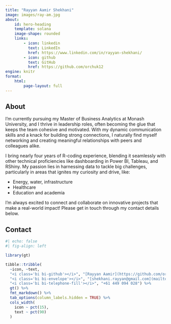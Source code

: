 ```yaml
---
title: "Rayyan Aamir Shekhani"
image: images/ray-am.jpg
about:
    id: hero-heading
    template: solana
    image-shape: rounded
    links:
        - icon: linkedin
          text: LinkedIn
          href: https://www.linkedin.com/in/rayyan-shekhani/
        - icon: github
          text: GitHub
          href: https://github.com/orchuk12
engine: knitr
format:
    html:
        page-layout: full
---
```



## About

<div id="about-me">
I’m currently pursuing my Master of Business Analytics at Monash University, and I thrive in leadership roles, often becoming the glue that keeps the team cohesive and motivated. With my dynamic communication skills and a knack for building strong connections, I naturally find myself networking and creating meaningful relationships with peers and colleagues alike.

I bring nearly four years of R-coding experience, blending it seamlessly with other technical proficiencies like dashboarding in Power BI, Tableau, and RShiny. My passion lies in harnessing data to tackle big challenges, particularly in areas that ignites my curiosity and drive, like: 

- Energy, water, infrastructure
- Healthcare
- Education and academia 

I'm always excited to connect and collaborate on innovative projects that make a real-world impact! Please get in touch through my contact details below.
</div>


## Contact

```r
#| echo: false
#| fig-align: left

library(gt)

tibble::tribble(
  ~icon, ~text,
  "<i class='bi bi-github'></i>", "[Rayyan Aamir](https://github.com/orchuk12)",
  "<i class='bi bi-envelope'></i>", "[shekhani.rayyan@gmail.com](mailto:shekhani.rayyan@gmail.com)",
  "<i class='bi bi-telephone-fill'></i>", "+61 449 094 028") %>%
  gt() %>%
  fmt_markdown() %>%
  tab_options(column_labels.hidden = TRUE) %>%
  cols_width(
    icon ~ pct(15),
    text ~ pct(90)
  )

```

